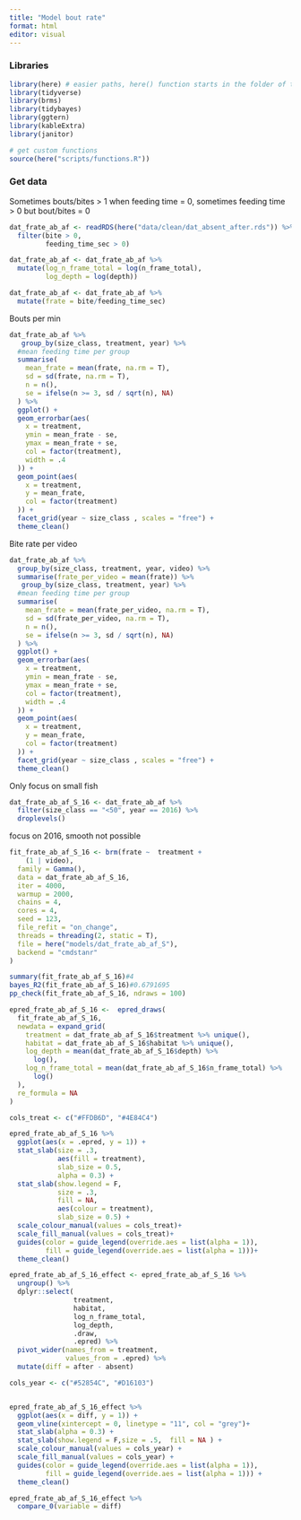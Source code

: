 ```yaml
---
title: "Model bout rate"
format: html
editor: visual
---
```


### Libraries

```r
library(here) # easier paths, here() function starts in the folder of the RStudio project
library(tidyverse)
library(brms)
library(tidybayes)
library(ggtern)
library(kableExtra)
library(janitor)

# get custom functions
source(here("scripts/functions.R"))
```

### Get data

Sometimes bouts/bites \> 1 when feeding time = 0, sometimes feeding time \> 0 but bout/bites = 0

```r
dat_frate_ab_af <- readRDS(here("data/clean/dat_absent_after.rds")) %>% 
  filter(bite > 0, 
         feeding_time_sec > 0)

dat_frate_ab_af <- dat_frate_ab_af %>% 
  mutate(log_n_frame_total = log(n_frame_total),
         log_depth = log(depth))

dat_frate_ab_af <- dat_frate_ab_af %>% 
  mutate(frate = bite/feeding_time_sec)
```

Bouts per min

```r
dat_frate_ab_af %>%
   group_by(size_class, treatment, year) %>%
  #mean feeding time per group
  summarise(
    mean_frate = mean(frate, na.rm = T),
    sd = sd(frate, na.rm = T),
    n = n(),
    se = ifelse(n >= 3, sd / sqrt(n), NA)
  ) %>%
  ggplot() +
  geom_errorbar(aes(
    x = treatment,
    ymin = mean_frate - se,
    ymax = mean_frate + se,
    col = factor(treatment),
    width = .4
  )) +
  geom_point(aes(
    x = treatment,
    y = mean_frate,
    col = factor(treatment)
  )) +
  facet_grid(year ~ size_class , scales = "free") +
  theme_clean()
```

Bite rate per video

```r

dat_frate_ab_af %>%
  group_by(size_class, treatment, year, video) %>%
  summarise(frate_per_video = mean(frate)) %>% 
   group_by(size_class, treatment, year) %>%
  #mean feeding time per group
  summarise(
    mean_frate = mean(frate_per_video, na.rm = T),
    sd = sd(frate_per_video, na.rm = T),
    n = n(),
    se = ifelse(n >= 3, sd / sqrt(n), NA)
  ) %>%
  ggplot() +
  geom_errorbar(aes(
    x = treatment,
    ymin = mean_frate - se,
    ymax = mean_frate + se,
    col = factor(treatment),
    width = .4
  )) +
  geom_point(aes(
    x = treatment,
    y = mean_frate,
    col = factor(treatment)
  )) +
  facet_grid(year ~ size_class , scales = "free") +
  theme_clean()

```

Only focus on small fish

```r
dat_frate_ab_af_S_16 <- dat_frate_ab_af %>% 
  filter(size_class == "<50", year == 2016) %>% 
  droplevels()
```

focus on 2016, smooth not possible

```r
fit_frate_ab_af_S_16 <- brm(frate ~  treatment +
    (1 | video),
  family = Gamma(),
  data = dat_frate_ab_af_S_16,
  iter = 4000,
  warmup = 2000,
  chains = 4,
  cores = 4,
  seed = 123,
  file_refit = "on_change",
  threads = threading(2, static = T),
  file = here("models/dat_frate_ab_af_S"),
  backend = "cmdstanr"
)
```

```r
summary(fit_frate_ab_af_S_16)#4
bayes_R2(fit_frate_ab_af_S_16)#0.6791695
pp_check(fit_frate_ab_af_S_16, ndraws = 100)
```

```r
epred_frate_ab_af_S_16 <-  epred_draws(
  fit_frate_ab_af_S_16,
  newdata = expand_grid(
    treatment = dat_frate_ab_af_S_16$treatment %>% unique(),
    habitat = dat_frate_ab_af_S_16$habitat %>% unique(),
    log_depth = mean(dat_frate_ab_af_S_16$depth) %>% 
      log(),
    log_n_frame_total = mean(dat_frate_ab_af_S_16$n_frame_total) %>%
      log()
  ),
  re_formula = NA
)
```

```r
cols_treat <- c("#FFDB6D", "#4E84C4")

epred_frate_ab_af_S_16 %>%
  ggplot(aes(x = .epred, y = 1)) +
  stat_slab(size = .3,
            aes(fill = treatment),
            slab_size = 0.5, 
            alpha = 0.3) +
  stat_slab(show.legend = F, 
            size = .3,
            fill = NA, 
            aes(colour = treatment), 
            slab_size = 0.5) +
  scale_colour_manual(values = cols_treat)+
  scale_fill_manual(values = cols_treat)+
  guides(color = guide_legend(override.aes = list(alpha = 1)),
         fill = guide_legend(override.aes = list(alpha = 1)))+
  theme_clean()
```

```r
epred_frate_ab_af_S_16_effect <- epred_frate_ab_af_S_16 %>%
  ungroup() %>%
  dplyr::select(
                treatment,
                habitat,
                log_n_frame_total,
                log_depth,
                .draw,
                .epred) %>%
  pivot_wider(names_from = treatment,
              values_from = .epred) %>%
  mutate(diff = after - absent)
```

```r
cols_year <- c("#52854C", "#D16103")


epred_frate_ab_af_S_16_effect %>% 
  ggplot(aes(x = diff, y = 1)) +
  geom_vline(xintercept = 0, linetype = "11", col = "grey")+
  stat_slab(alpha = 0.3) +
  stat_slab(show.legend = F,size = .5,  fill = NA ) +
  scale_colour_manual(values = cols_year) +
  scale_fill_manual(values = cols_year) +
  guides(color = guide_legend(override.aes = list(alpha = 1)),
         fill = guide_legend(override.aes = list(alpha = 1))) +
  theme_clean()
```

```r
epred_frate_ab_af_S_16_effect %>% 
  compare_0(variable = diff)
```
